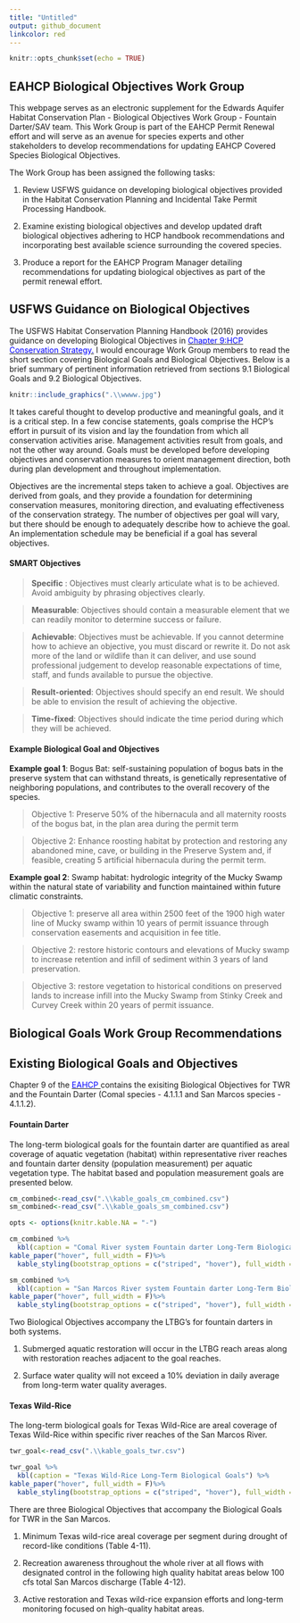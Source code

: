 ```yaml
---
title: "Untitled"
output: github_document
linkcolor: red
---
```


```r
knitr::opts_chunk$set(echo = TRUE)
```

## EAHCP Biological Objectives Work Group

This webpage serves as an electronic supplement for the Edwards Aquifer Habitat Conservation Plan - Biological Objectives Work Group - Fountain Darter/SAV team. This Work Group is part of the EAHCP Permit Renewal effort and will serve as an avenue for species experts and other stakeholders to develop recommendations for updating EAHCP Covered Species Biological Objectives. 

The Work Group has been assigned the following tasks:

1. Review USFWS guidance on developing biological objectives provided in the Habitat Conservation Planning and Incidental Take Permit Processing Handbook.  

2. Examine existing biological objectives and develop updated draft biological objectives adhering to HCP handbook recommendations and incorporating best available science surrounding the covered species. 

3. Produce a report for the EAHCP Program Manager detailing recommendations for updating biological objectives as part of the permit renewal effort. 

## USFWS Guidance on Biological Objectives

The USFWS Habitat Conservation Planning Handbook (2016) provides guidance on developing Biological Objectives in [<span style="color: blue">Chapter 9:HCP Conservation Strategy.</span>](https://www.fws.gov/sites/default/files/documents/habitat-conservation-planning-handbook-chapter-9.pdf) I would encourage Work Group members to read the short section covering Biological Goals and Biological Objectives. Below is a brief summary of pertinent information retrieved from sections 9.1 Biological Goals and 9.2 Biological Objectives.

```r
knitr::include_graphics(".\\wwww.jpg")
```

It takes careful thought to develop productive and meaningful goals, and it is a critical step. In a few concise statements, goals comprise the HCP’s effort in pursuit of its vision and lay the foundation from which all conservation activities arise. Management activities result from goals, and not the other way around. Goals must be developed before developing objectives and conservation measures to orient management direction, both during plan development and throughout implementation.

Objectives are the incremental steps taken to achieve a goal. Objectives are derived from goals, and they provide a foundation for determining conservation measures, monitoring direction, and evaluating effectiveness of the conservation strategy. The number of objectives per goal will vary, but there should be enough to adequately describe how to achieve the goal. An implementation schedule may be beneficial if a goal has several objectives.

#### SMART Objectives

> <strong>Specific</strong> : Objectives must clearly articulate what is to be achieved. Avoid ambiguity by phrasing objectives clearly.

> <strong>Measurable</strong>: Objectives should contain a measurable element that we can readily monitor to determine success or failure.

> <strong>Achievable</strong>: Objectives must be achievable. If you cannot determine how to achieve an objective, you must discard or rewrite it. Do not ask more of the land or wildlife than it can deliver, and use sound professional judgement to develop reasonable expectations of time, staff, and funds available to pursue the objective.

> <strong>Result-oriented</strong>: Objectives should specify an end result.  We should be able to envision the result of achieving the objective.

> <strong>Time-fixed</strong>: Objectives should indicate the time period during which they will be achieved. 

#### Example Biological Goal and Objectives

<strong>Example goal 1</strong>: Bogus Bat: self-sustaining population of bogus bats in the preserve system that can withstand threats, is genetically representative of neighboring populations, and contributes to the overall recovery of the species.

>Objective 1: Preserve 50% of the hibernacula and all maternity roosts of the bogus bat, in the plan area during the permit term

>Objective 2: Enhance roosting habitat by protection and restoring any abandoned mine, cave, or building in the Preserve System and, if feasible, creating 5 artificial hibernacula during the permit term.

<strong>Example goal 2</strong>: Swamp habitat: hydrologic integrity of the Mucky Swamp within the natural state of variability and function maintained within future climatic constraints.

>Objective 1: preserve all area within 2500 feet of the 1900 high water line of Mucky swamp within 10 years of permit issuance through conservation easements and acquisition in fee title.

>Objective 2: restore historic contours and elevations of Mucky swamp to increase retention and infill of sediment within 3 years of land preservation.

>Objective 3: restore vegetation to historical conditions on preserved lands to increase infill into the Mucky Swamp from Stinky Creek and Curvey Creek within 20 years of permit issuance.

## Biological Goals Work Group Recommendations

## Existing Biological Goals and Objectives

Chapter 9 of the [<span style="color: blue"> EAHCP </span>](https://www.edwardsaquifer.org/wp-content/uploads/2022/07/Edwards-Aquifer-Recovery-Implementation-Program-Nov-2021.pdf) contains the exisiting Biological Objectives for TWR and the Fountain Darter (Comal species - 4.1.1.1 and San Marcos species - 4.1.1.2).


#### Fountain Darter

The long-term biological goals for the fountain darter are quantified as areal coverage of aquatic vegetation (habitat) within representative river reaches and fountain darter density (population measurement) per aquatic vegetation type. The habitat based and population measurement goals are presented below. 

```r
cm_combined<-read_csv(".\\kable_goals_cm_combined.csv")
sm_combined<-read_csv(".\\kable_goals_sm_combined.csv")

```

```r
opts <- options(knitr.kable.NA = "-")

cm_combined %>%
  kbl(caption = "Comal River system Fountain darter Long-Term Biological Goals") %>%
kable_paper("hover", full_width = F)%>%
  kable_styling(bootstrap_options = c("striped", "hover"), full_width = FALSE, position = "left")

sm_combined %>%
  kbl(caption = "San Marcos River system Fountain darter Long-Term Biological Goals") %>%
kable_paper("hover", full_width = F)%>%
  kable_styling(bootstrap_options = c("striped", "hover"), full_width = FALSE, position = "left")


```

Two Biological Objectives accompany the LTBG's for fountain darters in both systems.

1. Submerged aquatic restoration will occur in the LTBG reach areas along with restoration reaches adjacent to the goal reaches.

2. Surface water quality will not exceed a 10% deviation in daily average from long-term water quality averages.

#### Texas Wild-Rice

The long-term biological goals for Texas Wild-Rice are areal coverage of Texas Wild-Rice within specific river reaches of the San Marcos River.

```r
twr_goal<-read_csv(".\\kable_goals_twr.csv")
```

```r
twr_goal %>%
  kbl(caption = "Texas Wild-Rice Long-Term Biological Goals") %>%
kable_paper("hover", full_width = F)%>%
  kable_styling(bootstrap_options = c("striped", "hover"), full_width = FALSE, position = "left")
```


There are three Biological Objectives that accompany the Biological Goals for TWR in the San Marcos.

1. Minimum Texas wild-rice areal coverage per segment during drought of record-like conditions (Table 4-11). 

2. Recreation awareness throughout the whole river at all flows with designated control in the following high quality habitat areas below 100 cfs total San Marcos discharge (Table 4-12). 

3. Active restoration and Texas wild-rice expansion efforts and long-term monitoring focused on high-quality habitat areas.

